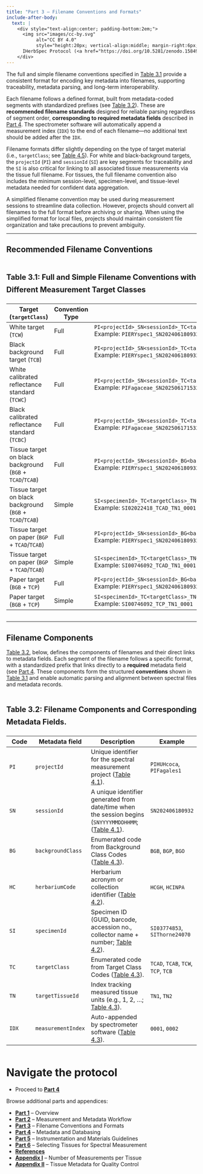```yaml
---
title: "Part 3 – Filename Conventions and Formats"
include-after-body:
  text: |
    <div style="text-align:center; padding-bottom:2em;">
      <img src="images/cc-by.svg"
           alt="CC BY 4.0" 
           style="height:20px; vertical-align:middle; margin-right:6px;">
      IHerbSpec Protocol (<a href="https://doi.org/10.5281/zenodo.15849668">10.5281/zenodo.15849668</a>)
    </div>
---
```


<!-- Page-only styles -->
<style>
  .table-narrow {
    max-width: 150ch;
    margin-left: auto;
    margin-right: auto;
    font-size: 1.05rem;
    line-height: 1.7;
    overflow-x: auto;   /* allow scroll if still too wide */
  }
</style>


The full and simple filename conventions specified in [Table 3.1](#tbl-3-1) provide a consistent format for encoding key metadata into filenames, supporting traceability, metadata parsing, and long-term interoperability.  

Each filename follows a defined format, built from metadata-coded segments with standardized prefixes (see [Table 3.2](#tbl-3-2)). These are **recommended filename standards** designed for reliable parsing regardless of segment order, **corresponding to required metadata fields** described in [Part 4](part4-metadata.qmd). The spectrometer software will automatically append a measurement index (`IDX`) to the end of each filename—no additional text should be added after the `IDX`.  

Filename formats differ slightly depending on the type of target material (i.e., `targetClass`; see [Table 4.5](part4-metadata.qmd#tbl-4-5)). For white and black-background targets, the `projectId` (`PI`) and `sessionId` (`SI`) are key segments for traceability and the `SI` is also critical for linking to all associated tissue measurements via the tissue full filename. For tissues, the full filename convention also includes the minimum session-level, specimen-level, and tissue-level metadata needed for confident data aggregation.  

A simplified filename convention may be used during measurement sessions to streamline data collection. However, projects should convert all filenames to the full format before archiving or sharing. When using the simplified format for local files, projects should maintain consistent file organization and take precautions to prevent ambiguity.  

---

## Recommended Filename Conventions

<div class="table-narrow">

### Table 3.1: Full and Simple Filename Conventions with Different Measurement Target Classes {#tbl-3-1}

| Target (`targetClass`) | Convention Type | Filename format and example |
|---------------------------|-----------------|-----------------------------|
| White target (`TCW`) | Full | `PI<projectId>_SN<sessionId>_TC<targetClass>_<IDX>`<br>Example: `PIERYspec1_SN202406180932_TCW_0001` |
| Black background target (`TCB`) | Full | `PI<projectId>_SN<sessionId>_TC<targetClass>_<IDX>`<br>Example: `PIERYspec1_SN202406180932_TCB_0001` |
| White calibrated reflectance standard (`TCWC`) | Full | `PI<projectId>_SN<sessionId>_TC<targetClass><serialNumber>_<IDX>`<br>Example: `PIFagaceae_SN202506171532_TCWC7254_0000` |
| Black calibrated reflectance standard (`TCBC`) | Full | `PI<projectId>_SN<sessionId>_TC<targetClass><serialNumber>_<IDX>`<br>Example: `PIFagaceae_SN202506171532_TCBC7210_0000` |
| Tissue target on black background (`BGB` + `TCAD`/`TCAB`) | Full | `PI<projectId>_SN<sessionId>_BG<backgroundClass>_HC<herbariumCode>_SI<specimenId>_TC<targetClass>_TN<targetTissueId>_<IDX>`<br>Example: `PIERYspec1_SN202406180932_BGB_HCGH_SI02022418_TCAD_TN1_001` |
| Tissue target on black background (`BGB` + `TCAD`/`TCAB`) | Simple | `SI<specimenId>_TC<targetClass>_TN<targetTissueId>_<IDX>`<br>Example: `SI02022418_TCAD_TN1_0001` |
| Tissue target on paper (`BGP` + `TCAD`/`TCAB`) | Full | `PI<projectId>_SN<sessionId>_BG<backgroundClass>_HC<herbariumCode>_SI<specimenId>_TC<targetClass>_TN<targetTissueId>_<IDX>`<br>Example: `PIERYspec1_SN202406180932_BGP_HCNEBC_SI00746092_TCAD_TN1_001` |
| Tissue target on paper (`BGP` + `TCAD`/`TCAB`) | Simple | `SI<specimenId>_TC<targetClass>_TN<targetTissueId>_<IDX>`<br>Example: `SI00746092_TCAD_TN1_0001` |
| Paper target (`BGB` + `TCP`) | Full | `PI<projectId>_SN<sessionId>_BG<backgroundClass>_HC<herbariumCode>_SI<specimenId>_TC<targetClass>_TN<targetTissueId>_<IDX>`<br>Example: `PIERYspec1_SN202406180932_BGB_HCNEBC_SI00746092_TCP_TN1_001` |
| Paper target (`BGB` + `TCP`) | Simple | `SI<specimenId>_TC<targetClass>_TN<targetTissueId>_<IDX>`<br>Example: `SI00746092_TCP_TN1_0001` |

</div>


---

## Filename Components

[Table 3.2](#tbl-3-2), below, defines the components of filenames and their direct links to metadata fields. Each segment of the filename follows a specific format, with a standardized prefix that links directly to a **required** metadata field (see [Part 4](part4-metadata.qmd). These components form the structured **conventions** shown in [Table 3.1](#tbl-3-1) and enable automatic parsing and alignment between spectral files and metadata records. 

<div class="table-narrow">

### Table 3.2: Filename Components and Corresponding Metadata Fields.{#tbl-3-2}

| Code | Metadata field | Description | Example |
|------|-----------|-------------|---------|
| `PI`   | `projectId` | Unique identifier for the spectral measurement project ([Table 4.1](part4-metadata.qmd#tbl-4-1)). | `PIHUHcoca`, `PIFagales1` |
| `SN`   | `sessionId` | A unique identifier generated from date/time when the session begins (`SNYYYYMMDDHHMM`;  ([Table 4.1](part4-metadata.qmd#tbl-4-1)). | `SN202406180932` |
| `BG`   | `backgroundClass` | Enumerated code from Background Class Codes ([Table 4.3](part4-metadata.qmd#tbl-4-3)). | `BGB`, `BGP`, `BGO` |
| `HC`   | `herbariumCode` | Herbarium acronym or collection identifier ([Table 4.2](part4-metadata.qmd#tbl-4-2)). | `HCGH`, `HCINPA` |
| `SI`   | `specimenId` | Specimen ID (GUID, barcode, accession no., collector name + number; [Table 4.2](part4-metadata.qmd#tbl-4-2)). | `SI03774853`, `SIThorne24070` |
| `TC`   | `targetClass` | Enumerated code from Target Class Codes ([Table 4.3](part4-metadata.qmd#tbl-4-3)). | `TCAD`, `TCAB`, `TCW`, `TCP`, `TCB` |
| `TN`   | `targetTissueId` | Index tracking measured tissue units (e.g., 1, 2, …; [Table 4.3](part4-metadata.qmd#tbl-4-3)). | `TN1`, `TN2` |
| `IDX`  | `measurementIndex` | Auto-appended by spectrometer software ([Table 4.3](part4-metadata.qmd#tbl-4-3)). | `0001`, `0002` |

</div>


# Navigate the protocol
- Proceed to [**Part 4**](part4-metadata.qmd)

Browse additional parts and appendices:

- [**Part 1**](part1-overview.qmd) – Overview  
- [**Part 2**](part2-workflow.qmd) – Measurement and Metadata Workflow  
- [**Part 3**](part3-filenames.qmd) – Filename Conventions and Formats  
- [**Part 4**](part4-metadata.qmd) – Metadata and Databasing  
- [**Part 5**](part5-instrumentation.qmd) – Instrumentation and Materials Guidelines  
- [**Part 6**](part6-guidelines.qmd) – Selecting Tissues for Spectral Measurement  
- [**References**](references.qmd)
- [**Appendix I**](appendix1.qmd) – Number of Measurements per Tissue  
- [**Appendix II**](appendix2.qmd) – Tissue Metadata for Quality Control  
